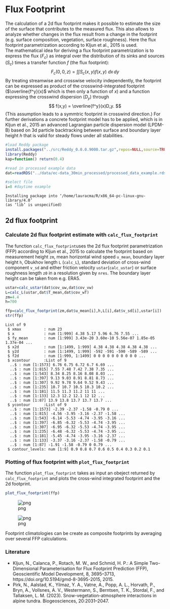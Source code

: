 # Flux Footprint

The calculation of a 2d flux footprint makes it possible to estimate the size of the surface that contributes to the measured flux. This also allows to analyze whether changes in the flux result from a change in the footprint (e.g. surface composition, vegetation, surface roughness). Here the flux footprint parametrization according to Kljun et al., 2015 is used. <br>
The mathematical idea for deriving a flux footprint parametrization is to express the flux ($F_c$) as integral over the distribution of its sinks and sources ($S_c$) times a transfer function $f$ (the flux footprint):
$$
    F_c(0,0,z) = \int\int S_c(x,y) f(x,y) \:dx\,dy
$$
By treating streamwise and crosswise velocity independently, the footprint can be expressed as product of the crosswind-integrated footprint ($\overline{f^y}(x)$ which is then only a function of $x$) and a function expressing the crosswind dispersion ($D_y$) through
$$
    f(x,y) = \overline{f^y}(x)D_y.
$$
(This assumption leads to a symmtric footprint in crosswind direction.) For further derivations a concrete footprint model has to be applied, which is in Kljun et al., 2015 an advanced Lagrangian particle dispersion model (LPDM-B) based on 3d particle backtracking between surface and boundary layer height $h$ that is valid for steady flows under all stabilities.


```R
#load Reddy package
install.packages("../src/Reddy_0.0.0.9000.tar.gz",repos=NULL,source=TRUE)
library(Reddy)
kap=function() return(0.4)

#read in processed example data
dat=readRDS("../data/ec-data_30min_processed/processed_data_example.rds")

#select file
i=8 #daytime example
```

    Installing package into ‘/home/lauracma/R/x86_64-pc-linux-gnu-library/4.0’
    (as ‘lib’ is unspecified)
    


## 2d flux footprint
### Calculate 2d flux footprint estimate with `calc_flux_footprint`
The function `calc_flux_footprint`uses the 2d flux footprint parametrization (FFP) according to Kljun et al., 2015 to calculate the footprint based on measurement height `zm`, mean horizontal wind speed `u_mean`, boundary layer height `h`, Obukhov length `L` (`calc_L`), standard deviation of cross-wind component `v_sd` and either friction velocity `ustar`(`calc_ustar`) or surface roughness length `z0` in a resolution given by `nres`. The boundary layer height can be taken from e.g. ERA5.


```R
ustar=calc_ustar(dat$cov_uw,dat$cov_vw)
L=calc_L(ustar,dat$T_mean,dat$cov_wT)
zm=4.4
h=700

ffp=calc_flux_footprint(zm,dat$u_mean[i],h,L[i],dat$v_sd[i],ustar[i])
str(ffp)
```

    List of 9
     $ xmax          : num 23
     $ x             : num [1:999] 4.38 5.17 5.96 6.76 7.55 ...
     $ fy_mean       : num [1:999] 3.43e-20 3.60e-10 5.56e-07 1.85e-05 1.37e-04 ...
     $ x2d           : num [1:1499, 1:999] 4.38 4.38 4.38 4.38 4.38 ...
     $ y2d           : num [1:1499, 1:999] -592 -591 -590 -589 -589 ...
     $ f2d           : num [1:999, 1:1499] 0 0 0 0 0 0 0 0 0 0 ...
     $ xcontour      :List of 9
      ..$ : num [1:1573] 6.76 6.75 6.72 6.7 6.69 ...
      ..$ : num [1:815] 7.55 7.48 7.42 7.38 7.35 ...
      ..$ : num [1:543] 8.34 8.25 8.16 8.08 8.03 ...
      ..$ : num [1:397] 9.13 9.03 8.91 8.81 8.73 ...
      ..$ : num [1:307] 9.92 9.78 9.64 9.52 9.43 ...
      ..$ : num [1:235] 10.7 10.7 10.5 10.3 10.2 ...
      ..$ : num [1:181] 11.5 11.3 11.2 11 11 ...
      ..$ : num [1:133] 12.3 12.2 12.1 12 12 ...
      ..$ : num [1:87] 13.9 13.8 13.7 13.7 13.7 ...
     $ ycontour      :List of 9
      ..$ : num [1:1573] -2.39 -2.37 -1.58 -0.79 0 ...
      ..$ : num [1:815] -4.56 -3.95 -3.16 -2.37 -1.58 ...
      ..$ : num [1:543] -6.14 -5.53 -4.74 -3.95 -3.16 ...
      ..$ : num [1:397] -6.85 -6.32 -5.53 -4.74 -3.95 ...
      ..$ : num [1:307] -6.95 -6.32 -5.53 -4.74 -3.95 ...
      ..$ : num [1:235] -6.48 -6.32 -5.53 -4.74 -3.95 ...
      ..$ : num [1:181] -5.45 -4.74 -3.95 -3.16 -2.37 ...
      ..$ : num [1:133] -3.37 -3.16 -2.37 -1.58 -0.79 ...
      ..$ : num [1:87] -1.91 -1.58 -0.79 0 0.79 ...
     $ contour_levels: num [1:9] 0.9 0.8 0.7 0.6 0.5 0.4 0.3 0.2 0.1


### Plotting of flux footprint with `plot_flux_footprint`

The function `plot_flux_footprint` takes as input an obeject returned by `calc_flux_footprint` and plots the cross-wind integrated footprint and the 2d footprint.


```R
plot_flux_footprint(ffp)
```


    
![png](output_5_0.png)
    



    
![png](output_5_1.png)
    


Footprint climatologies can be create as composite footprints by averaging over several FFP calculations. 

### Literature
- Kljun, N., Calanca, P., Rotach, M. W., and Schmid, H. P.: A Simple Two-Dimensional Parameterisation for Flux Footprint Prediction (FFP),
Geoscientific Model Development, 8, 3695–3713, https://doi.org/10.5194/gmd-8-3695-2015, 2015.
- Pirk, N., Aalstad, K., Yilmaz, Y. A., Vatne, A., Popp, A. L., Horvath, P.,
Bryn, A., Vollsnes, A. V., Westermann, S., Berntsen, T. K., Stordal, F., and
Tallaksen, L. M. (2023). Snow-vegetation-atmosphere interactions in alpine
tundra. Biogeosciences, 20:2031–2047.
